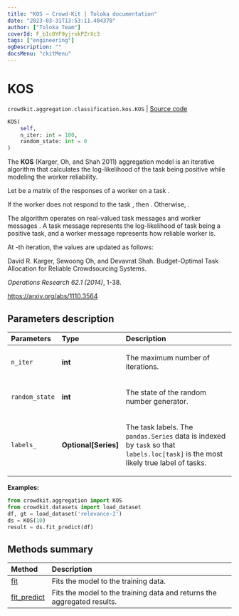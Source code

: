 ```yaml
---
title: "KOS — Crowd-Kit | Toloka documentation"
date: "2023-03-31T13:53:11.404378"
author: ["Toloka Team"]
coverId: F_bIcOYF9yjrxkPZrXc3
tags: ["engineering"]
ogDescription: ""
docsMenu: "ckitMenu"
---
```


# KOS

`crowdkit.aggregation.classification.kos.KOS` | [Source code](https://github.com/Toloka/crowd-kit/blob/v1.2.1/crowdkit/aggregation/classification/kos.py#L14)

```python
KOS(
    self,
    n_iter: int = 100,
    random_state: int = 0
)
```

The **KOS** (Karger, Oh, and Shah 2011) aggregation model is an iterative algorithm that calculates the log-likelihood of the task being positive while modeling the worker reliability.

Let <Formula withoutContainer={true} content="$A_{ij}$"/> be a matrix of the responses of a worker <Formula withoutContainer={true} content="$j$"/> on a task <Formula withoutContainer={true} content="$i$"/>.

If the worker <Formula withoutContainer={true} content="$j$"/> does not respond to the task <Formula withoutContainer={true} content="$i$"/>, then <Formula withoutContainer={true} content="$A_{ij} = 0$"/>. Otherwise, <Formula withoutContainer={true} content="$|A_{ij}| = 1$"/>.

The algorithm operates on real-valued task messages <Formula withoutContainer={true} content="$x_{i \rightarrow j}$"/>  and
worker messages <Formula withoutContainer={true} content="$y_{j \rightarrow i}$"/>. A task message <Formula withoutContainer={true} content="$x_{i \rightarrow j}$"/> represents
the log-likelihood of task <Formula withoutContainer={true} content="$i$"/> being a positive task, and a worker message <Formula withoutContainer={true} content="$y_{j \rightarrow i}$"/> represents
how reliable worker <Formula withoutContainer={true} content="$j$"/> is.

At <Formula withoutContainer={true} content="$k$"/>-th iteration, the values are updated as follows:

<Formula withoutContainer={true} content="$x_{i \rightarrow j}^{(k)} = \sum_{j^{'} \in \partial i \backslash j} A_{ij^{'}} y_{j^{'} \rightarrow i}^{(k-1)} \\
y_{j \rightarrow i}^{(k)} = \sum_{i^{'} \in \partial j \backslash i} A_{i^{'}j} x_{i^{'} \rightarrow j}^{(k-1)}$"/>

David R. Karger, Sewoong Oh, and Devavrat Shah. Budget-Optimal Task Allocation for Reliable Crowdsourcing Systems.

*Operations Research 62.1 (2014)*, 1-38.

<https://arxiv.org/abs/1110.3564>

## Parameters description

| Parameters | Type | Description |
| :----------| :----| :-----------|
`n_iter`|**int**|<p>The maximum number of iterations.</p>
`random_state`|**int**|<p>The state of the random number generator.</p>
`labels_`|**Optional\[Series\]**|<p>The task labels. The `pandas.Series` data is indexed by `task` so that `labels.loc[task]` is the most likely true label of tasks.</p>

**Examples:**

```python
from crowdkit.aggregation import KOS
from crowdkit.datasets import load_dataset
df, gt = load_dataset('relevance-2')
ds = KOS(10)
result = ds.fit_predict(df)
```

## Methods summary

| Method | Description |
| :------| :-----------|
[fit](/docs/crowd-kit/reference/crowdkit.aggregation.classification.kos.KOS.fit)| Fits the model to the training data.
[fit_predict](/docs/crowd-kit/reference/crowdkit.aggregation.classification.kos.KOS.fit_predict)| Fits the model to the training data and returns the aggregated results.